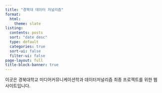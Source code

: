 ---
title: "경북대 데이터 저널리즘"
format: 
  html:
    theme: slate
listing:
  contents: posts
  sort: "date desc"
  type: default
  categories: true
  sort-ui: false
  filter-ui: false
page-layout: full
title-block-banner: true
---

이곳은 경북대학교 미디어커뮤니케이션학과 데이터저널리즘 최종 프로젝트를 위한 웹사이트입니다.